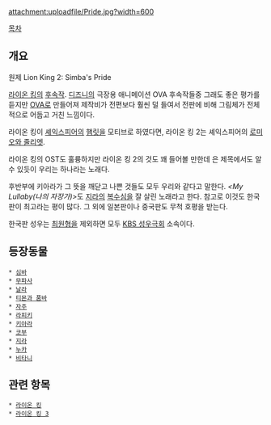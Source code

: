 attachment:uploadfile/Pride.jpg?width=600

[[목차]]

== 개요 ==
원제 Lion King 2: Simba's Pride

[[라이온 킹]]의 [[후속작]]. [[디즈니]]의 극장용 애니메이션 OVA 후속작들중 그래도 좋은 평가를 듣지만 [[OVA]]로 만들어져 제작비가 전편보다 훨씬 덜 들여서 전판에 비해 그림체가 전체적으로 어둡고 거친 느낌이다.

라이온 킹이 [[셰익스피어]]의 [[햄릿]]을 모티브로 하였다면, 라이온 킹 2는 셰익스피어의 [[로미오와 줄리엣]].

라이온 킹의 OST도 훌륭하지만 라이온 킹 2의 것도 꽤 들어볼 만한데 ''<We are One>''은 제목에서도 알 수 있듯이 우리는 하나라는 노래다.

후반부에 키아라가 그 뜻을 깨닫고 나쁜 것들도 모두 우리와 같다고 말한다. ''<My Lullaby(나의 자장가)>''도 [[지라]]의 [[복수]]심을 잘 살린 노래라고 한다. 참고로 이것도 한국판이 최고라는 평이 많다. 그 외에 일본판이나 중국판도 무척 호평을 받는다.

한국판 성우는 [[최원형]]을 제외하면 모두 [[KBS 성우극회]] 소속이다.

== 등장동물 ==
 * [[심바]]
 * [[무파사]]
 * [[날라]]
 * [[티몬과 품바]]
 * [[자주]]
 * [[라피키]]
 * [[키아라(라이온 킹 2)|키아라]]
 * [[코부]]
 * [[지라]]
 * [[누카]]
 * [[비타니]]

== 관련 항목 ==
 * [[라이온 킹]]
 * [[라이온 킹 3]]
